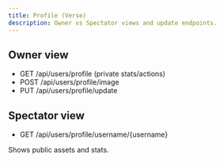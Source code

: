 ```yaml
---
title: Profile (Verse)
description: Owner vs Spectator views and update endpoints.
---
```


## Owner view

- GET /api/users/profile (private stats/actions)
- POST /api/users/profile/image
- PUT /api/users/profile/update

## Spectator view

- GET /api/users/profile/username/{username}

Shows public assets and stats.
